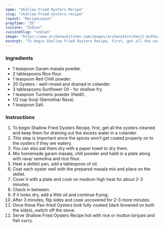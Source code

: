 ---
name: "Shallow Fried Oysters Recipe"
slug: "shallow-fried-oysters-recipe"
layout: 'RecipeLayout'
prepTime: "35"
cuisine: "Indian"
cuisineSlug: "indian"
image: "https://www.archanaskitchen.com/images/archanaskitchen/1-Author/Pooja_Nadkarni/Shallow_Fried_Oysters_1600.jpg"
excerpt: "To begin Shallow Fried Oysters Recipe, first, get all the oysters cleaned and keep them for draining out the excess water in a colander"
---

### Ingredients

- 1 teaspoon Garam masala powder.
- 2 tablespoons Rice flour.
- 1 teaspoon Red Chilli powder.
- 20 Oysters - well-rinsed and drained in colander.
- 3 tablespoons Sunflower Oil - for shallow fry.
- 1 teaspoon Turmeric powder (Haldi).
- 1/2 cup Sooji (Semolina/ Rava).
- 1 teaspoon Salt.

### Instructions

1. To begin Shallow Fried Oysters Recipe, first, get all the oysters cleaned and keep them for draining out the excess water in a colander.
1. This step is important since the spices won’t get coated properly on to the oysters if they are watery.
1. You can also pat them dry with a paper towel to dry them.
1. Mix homemade garam masala, chili powder and haldi in a plate along with rava/ semolina and rice flour.
1. Heat a skillet/ pan, add a tablespoon of oil.
1. Coat each oyster well with the prepared masala mix and place on the skillet.
1. Cover it with a plate and cook on medium high heat for about 2-3 minutes.
1. Check in between.
1. If it looks dry, add a little oil and continue frying.
1. After 3 minutes, flip sides and cook uncovered for 2-3 more minutes.
1. Once these Pan-fried Oysters look fully cooked (dark browned on both the sides), switch off the stove.
1. Serve Shallow Fried Oysters Recipe hot with rice or mutton biriyani and fish curry.
